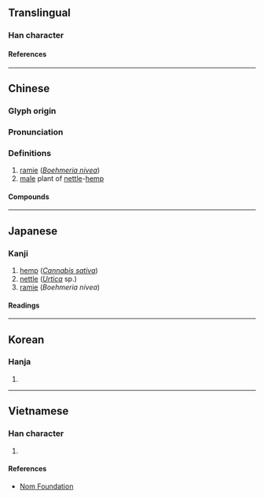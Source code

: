 {{character info/new}}
==Translingual==

===Han character===
{{Han char|rn=75|rad=木|as=05|sn=9|four=23904|canj=IRD|ids=⿱台木}}

====References====
{{Han ref|kx=0517.060|dkj=14582|dj=0905.030|hdz=21191.070|uh=67B2}}

----

==Chinese==
{{zh-forms}}

===Glyph origin===
{{Han etym}}

===Pronunciation===
{{zh-pron
|m=xǐ
|c=saai2
|mc=y
|oc=y
|ma=
|cat=n
}}

===Definitions===
{{zh-hanzi}}

# [[ramie]] (''[[Boehmeria nivea]]'')
# [[male]] plant of [[nettle]]-[[hemp]]

====Compounds====
{{zh-der|枲麻}}

{{zh-cat|Rosales order plants}}

----

==Japanese==

===Kanji===
{{ja-kanji|grade=|rs=木05}}

# [[hemp]] (''[[Cannabis sativa]]'')
# [[nettle]] (''[[Urtica]]'' sp.)
# [[ramie]] (''Boehmeria nivea'')

====Readings====
{{ja-readings
|on=し
|kun=からむし
}}

----

==Korean==

===Hanja===
{{ko-hanja|시}}

# {{defn|lang=ko|sort=木05}}

----

==Vietnamese==

===Han character===
{{vi-readings|rs=木05|reading=tí}}

# {{defn|lang=vi|sort=木05}}

====References====
* [http://nomfoundation.org/common/nom_details.php?codepoint=67b2 Nom Foundation]